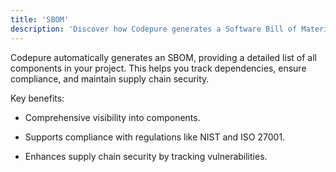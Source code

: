 ```yaml
---
title: 'SBOM'
description: 'Discover how Codepure generates a Software Bill of Materials (SBOM).'
---
```


Codepure automatically generates an SBOM, providing a detailed list of all components in your project. This helps you track dependencies, ensure compliance, and maintain supply chain security.

Key benefits:

* Comprehensive visibility into components.

* Supports compliance with regulations like NIST and ISO 27001.

* Enhances supply chain security by tracking vulnerabilities.